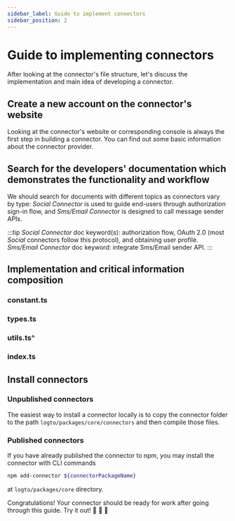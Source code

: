 ```yaml
---
sidebar_label: Guide to implement connectors
sidebar_position: 2
---
```



# Guide to implementing connectors

After looking at the connector's file structure, let's discuss the implementation and main idea of developing a connector.

## Create a new account on the connector's website

Looking at the connector's website or corresponding console is always the first step in building a connector. You can find out some basic information about the connector provider.

## Search for the developers' documentation which demonstrates the functionality and workflow

We should search for documents with different topics as connectors vary by type: _Social Connector_ is used to guide end-users through authorization sign-in flow, and _Sms/Email Connector_ is designed to call message sender APIs.

:::tip
_Social Connector_ doc keyword(s): authorization flow, OAuth 2.0 (most _Social_ connectors follow this protocol), and obtaining user profile.<br/>
_Sms/Email Connector_ doc keyword: integrate Sms/Email sender API.
:::

## Implementation and critical information composition

### constant.ts

<ContentsInConstant />

### types.ts

<ContentsInTypes />

### utils.ts^

<ContentsInUtils />

### index.ts

<ContentsInIndex />

## Install connectors

### Unpublished connectors

The easiest way to install a connector locally is to copy the connector folder to the path `logto/packages/core/connectors` and then compile those files.

### Published connectors

If you have already published the connector to npm, you may install the connector with CLI commands

```bash
npm add-connector ${connectorPackageName}
```

at `logto/packages/core` directory.

Congratulations! Your connector should be ready for work after going through this guide. Try it out! :rocket: :rocket: :rocket:
